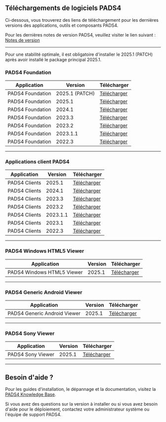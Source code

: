 ## Téléchargements de logiciels PADS4

Ci-dessous, vous trouverez des liens de téléchargement pour les dernières versions des applications, outils et composants PADS4.

Pour les dernières notes de version PADS4, veuillez visiter le lien suivant : [Notes de version](http://go.pads4.com/?fwlink=1000)

***

<Warning>
  Pour une stabilité optimale, il est obligatoire d'installer le 2025.1 (PATCH) après avoir installé le package principal 2025.1.
</Warning>

### PADS4 Foundation

| Application      | Version        | Télécharger                                                                                                      |
| ---------------- | -------------- | ---------------------------------------------------------------------------------------------------------------- |
| PADS4 Foundation | 2025.1 (PATCH) | [Télécharger](https://github.com/PADS4/PADS4-Foundation/releases/download/2025.1/PADS4.2025.1.Patch.2.ndspx)     |
| PADS4 Foundation | 2025.1         | [Télécharger](https://github.com/PADS4/PADS4-Foundation/releases/download/2025.1/PADS4.Installer.exe)            |
| PADS4 Foundation | 2024.1         | [Télécharger](https://github.com/PADS4/PADS4-Foundation/releases/download/2024.1/PADS4.Installer.2024.1.zip)     |
| PADS4 Foundation | 2023.3         | [Télécharger](https://github.com/PADS4/PADS4-Foundation/releases/download/2023.3/PADS4.Installer.2023.3.zip)     |
| PADS4 Foundation | 2023.2         | [Télécharger](https://github.com/PADS4/PADS4-Foundation/releases/download/2023.2/PADS4.Installer.2023.2.zip)     |
| PADS4 Foundation | 2023.1.1       | [Télécharger](https://github.com/PADS4/PADS4-Foundation/releases/download/2023.1.1/PADS4.Installer.2023.1.1.zip) |
| PADS4 Foundation | 2022.3         | [Télécharger](https://github.com/PADS4/PADS4-Foundation/releases/download/2022.3/PADS4.Installer.2022.3.zip)     |

***

### Applications client PADS4

| Application   | Version  | Télécharger                                                                                                             |
| ------------- | -------- | ----------------------------------------------------------------------------------------------------------------------- |
| PADS4 Clients | 2025.1   | [Télécharger](https://github.com/PADS4/PADS4-Clients-Setup/releases/download/2025.1/PADS4.Clients.zip)                  |
| PADS4 Clients | 2024.1   | [Télécharger](https://github.com/PADS4/PADS4-Clients-Setup/releases/download/2024.1/PADS4.Clients.Setup.2024.1.zip)     |
| PADS4 Clients | 2023.3   | [Télécharger](https://github.com/PADS4/PADS4-Clients-Setup/releases/download/2023.3/PADS4.Clients.Setup.2023.3.zip)     |
| PADS4 Clients | 2023.2   | [Télécharger](https://github.com/PADS4/PADS4-Clients-Setup/releases/download/2023.2/PADS4.Clients.Setup.2023.2.zip)     |
| PADS4 Clients | 2023.1.1 | [Télécharger](https://github.com/PADS4/PADS4-Clients-Setup/releases/download/2023.1.1/PADS4.Clients.Setup.2023.1.1.zip) |
| PADS4 Clients | 2023.1   | [Télécharger](https://github.com/PADS4/PADS4-Clients-Setup/releases/download/2023.1/PADS4.Clients.Setup.2023.1.zip)     |
| PADS4 Clients | 2022.3   | [Télécharger](https://github.com/PADS4/PADS4-Clients-Setup/releases/download/2022.3/PADS4.Clients.2022.3.zip)           |

***

### PADS4 Windows HTML5 Viewer

| Application                | Version | Télécharger                                                                                                      |
| -------------------------- | ------- | ---------------------------------------------------------------------------------------------------------------- |
| PADS4 Windows HTML5 Viewer | 2025.1  | [Télécharger](https://github.com/PADS4/PADS4-Viewer-Windows/releases/download/v1.3/NDS.Web.Launcher.Service.exe) |

***

### PADS4 Generic Android Viewer

| Application                  | Version | Télécharger                                                                                              |
| ---------------------------- | ------- | -------------------------------------------------------------------------------------------------------- |
| PADS4 Generic Android Viewer | 2025.1  | [Télécharger](https://github.com/PADS4/PADS4-Viewer-Android/releases/download/v1.0/PADS4WebLauncher.apk) |

***

### PADS4 Sony Viewer

| Application       | Version | Télécharger                                                                                    |
| ----------------- | ------- | ---------------------------------------------------------------------------------------------- |
| PADS4 Sony Viewer | 2025.1  | [Télécharger](https://github.com/PADS4/PADS4-Viewer-Sony/releases/download/v1.0/PADS4Sony.zip) |

***

## Besoin d'aide ?

Pour les guides d'installation, le dépannage et la documentation, visitez la [PADS4 Knowledge Base](https://support.pads4.com).

Si vous avez des questions sur la version à installer ou si vous avez besoin d'aide pour le déploiement, contactez votre administrateur système ou l'équipe de support PADS4.
